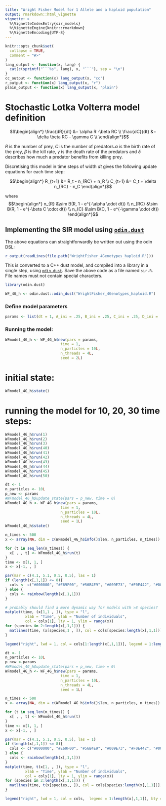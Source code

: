 ```yaml
---
title: "Wright Fisher Model for 1 Allele and a haploid population"
output: rmarkdown::html_vignette
vignette: >
  %\VignetteIndexEntry{sir_models}
  %\VignetteEngine{knitr::rmarkdown}
  %\VignetteEncoding{UTF-8}
---
```


```r
knitr::opts_chunk$set(
  collapse = TRUE,
  comment = "#>"
)
lang_output <- function(x, lang) {
  cat(c(sprintf("```%s", lang), x, "```"), sep = "\n")
}
cc_output <- function(x) lang_output(x, "cc")
r_output <- function(x) lang_output(x, "r")
plain_output <- function(x) lang_output(x, "plain")
```

# Stochastic Lotka Volterra model definition


$$\begin{align*}
\frac{dR}{dt} &= \alpha R -\beta RC \\
\frac{dC}{dt} &= \delta \beta RC - \gamma C \\
\end{align*}$$

$R$ is the number of prey, $C$ is the number of predators.$\alpha$ is the birth rate of the prey, $\beta$ is the kill rate, $\gamma$ is the death rate of the predators and $\delta$ describes how much a predator benefits from killing prey.

Discretising this model in time steps of width $dt$ gives the following update equations for each time step:

$$\begin{align*}
R_{t+1} &= R_t - n_{RC} + n_R \\
C_{t+1} &= C_t + \delta n_{RC}  - n_C
\end{align*}$$

where
$$\begin{align*}
n_{R} &\sim B(R, 1 - e^{-\alpha \cdot dt}) \\
n_{RC} &\sim B(R, 1 - e^{-\beta C \cdot dt}) \\
n_{C} &\sim B(C, 1 - e^{-\gamma \cdot dt})
\end{align*}$$

## Implementing the SIR model using [`odin.dust`](https://mrc-ide.github.io/odin.dust/)

The above equations can straightforwardly be written out using the odin DSL:

```r
r_output(readLines(file.path("WrightFisher_4Genotypes_haploid.R")))
```

This is converted to a C++ dust model, and compiled into a library in a single step, using [`odin.dust`](https://mrc-ide.github.io/odin.dust/). Save the above code as a file named `sir.R`. File names must not contain special characters.

```r
library(odin.dust)
```

```r
WF_4G_h <- odin.dust::odin_dust("WrightFisher_4Genotypes_haploid.R")
```

### Define model parameters
```r
params <- list(dt = 1, A_ini = .25, B_ini = .25, C_ini = .25, D_ini = .25, pop_size = 400) 
```


### Running the model:
```r
WFmodel_4G_h <- WF_4G_h$new(pars = params,
                         time = 1,
                         n_particles = 10L,
                         n_threads = 4L,
                         seed = 2L)
```

# initial state: 
```r
WFmodel_4G_h$state()
```


# running the model for 10, 20, 30 time steps:
```r
WFmodel_4G_h$run(1)
WFmodel_4G_h$run(2)
WFmodel_4G_h$run(3)
WFmodel_4G_h$run(40)
WFmodel_4G_h$run(41)
WFmodel_4G_h$run(42)
WFmodel_4G_h$run(43)
WFmodel_4G_h$run(44)
WFmodel_4G_h$run(45)
WFmodel_4G_h$run(50)
```

```r
dt <- 1
n_particles <- 10L
p_new <- params
#WFmodel_4G_h$update_state(pars = p_new, time = 0)
WFmodel_4G_h <- WF_4G_h$new(pars = params,
                         time = 1,
                         n_particles = 10L,
                         n_threads = 4L,
                         seed = 1L)
WFmodel_4G_h$state()
```

```r
n_times <- 500
x <- array(NA, dim = c(WFmodel_4G_h$info()$len, n_particles, n_times))

for (t in seq_len(n_times)) {
  x[ , , t] <- WFmodel_4G_h$run(t)
}
time <- x[1, 1, ]
x <- x[-1, , ]

par(mar = c(4.1, 5.1, 0.5, 0.5), las = 1)
if (length(x[,1,1]) <= 8){
  cols <- c("#000000", "#E69F00", "#56B4E9", "#009E73", "#F0E442", "#0072B2", "#D55E00", "#CC79A7") #8 colorblind friendly colors
} else {
  cols <- rainbow(length(x[,1,1]))
}

# probably should find a more dynamic way for models with >8 species?
matplot(time, (x[1,1 , ]), type = "l",
         xlab = "Time", ylab = "Number of individuals",
         col = cols[1], lty = 1, ylim = range(x))
for (species in 2:length(x[,1,1])) {
  matlines(time, (x[species,1 , ]), col = cols[species:length(x[,1,1])], lty = 1)
}

legend("right", lwd = 1, col = cols[1:length(x[,1,1])], legend = 1:length(x[,1,1]), bty = "n")
```

```r
dt <- 1
n_particles <- 10L
p_new <-params
#WFmodel_4G_h$update_state(pars = p_new, time = 0)
WFmodel_4G_h <- WF_4G_h$new(pars = params,
                         time = 1,
                         n_particles = 10L,
                         n_threads = 4L,
                         seed = 1L)

n_times <- 500
x <- array(NA, dim = c(WFmodel_4G_h$info()$len, n_particles, n_times))

for (t in seq_len(n_times)) {
  x[ , , t] <- WFmodel_4G_h$run(t)
}
time <- x[1, 1, ]
x <- x[-1, , ]

par(mar = c(4.1, 5.1, 0.5, 0.5), las = 1)
if (length(x[,1,1]) <= 8){
  cols <- c("#000000", "#E69F00", "#56B4E9", "#009E73", "#F0E442", "#0072B2", "#D55E00", "#CC79A7") #8 colorblind friendly colors
} else {
  cols <- rainbow(length(x[,1,1]))
}
matplot(time, t(x[1, , ]), type = "l",
         xlab = "Time", ylab = "Number of individuals",
         col = cols[1], lty = 1, ylim = range(x))
for (species in 2:length(x[,1,1])) {
  matlines(time, t(x[species,, ]), col = cols[species:length(x[,1,1])], lty = 1)
}

legend("right", lwd = 1, col = cols,  legend = 1:length(x[,1,1]), bty = "n")
```
